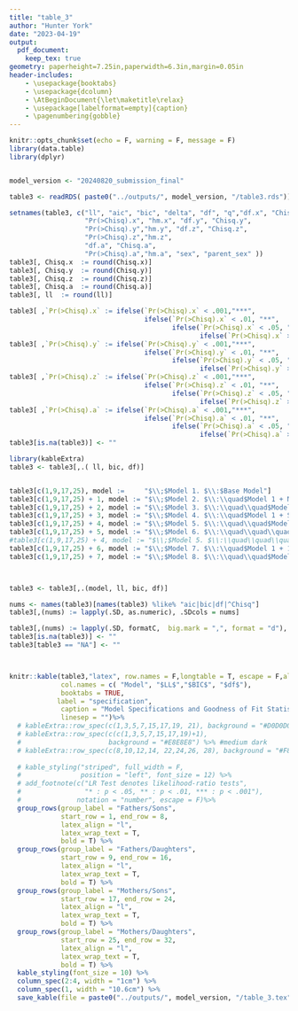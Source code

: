 ```yaml
---
title: "table_3"
author: "Hunter York"
date: "2023-04-19"
output:
  pdf_document:
    keep_tex: true
geometry: paperheight=7.25in,paperwidth=6.3in,margin=0.05in
header-includes:
    - \usepackage{booktabs}
    - \usepackage{dcolumn}
    - \AtBeginDocument{\let\maketitle\relax}
    - \usepackage[labelformat=empty]{caption}
    - \pagenumbering{gobble} 
---
```

```r
knitr::opts_chunk$set(echo = F, warning = F, message = F)
library(data.table)
library(dplyr)


model_version <- "20240820_submission_final"

```


```r
table3 <- readRDS( paste0("../outputs/", model_version, "/table3.rds"))

setnames(table3, c("ll", "aic", "bic", "delta", "df", "q","df.x", "Chisq.x", 
                   "Pr(>Chisq).x", "hm.x", "df.y", "Chisq.y", 
                   "Pr(>Chisq).y","hm.y", "df.z", "Chisq.z", 
                   "Pr(>Chisq).z","hm.z", 
                   "df.a", "Chisq.a", 
                   "Pr(>Chisq).a","hm.a", "sex", "parent_sex" ))
table3[, Chisq.x  := round(Chisq.x)]
table3[, Chisq.y  := round(Chisq.y)]
table3[, Chisq.z  := round(Chisq.z)]
table3[, Chisq.a  := round(Chisq.a)]
table3[, ll  := round(ll)]

table3[ ,`Pr(>Chisq).x` := ifelse(`Pr(>Chisq).x` < .001,"***", 
                                  ifelse(`Pr(>Chisq).x` < .01, "**", 
                                         ifelse(`Pr(>Chisq).x` < .05, "*", 
                                                ifelse(`Pr(>Chisq).x` >=.05, "NS", NA))))]
table3[ ,`Pr(>Chisq).y` := ifelse(`Pr(>Chisq).y` < .001,"***", 
                                  ifelse(`Pr(>Chisq).y` < .01, "**", 
                                         ifelse(`Pr(>Chisq).y` < .05, "*", 
                                                ifelse(`Pr(>Chisq).y` >=.05, "NS", NA))))]
table3[ ,`Pr(>Chisq).z` := ifelse(`Pr(>Chisq).z` < .001,"***", 
                                  ifelse(`Pr(>Chisq).z` < .01, "**", 
                                         ifelse(`Pr(>Chisq).z` < .05, "*", 
                                                ifelse(`Pr(>Chisq).z` >=.05, "NS", NA))))]
table3[ ,`Pr(>Chisq).a` := ifelse(`Pr(>Chisq).a` < .001,"***", 
                                  ifelse(`Pr(>Chisq).a` < .01, "**", 
                                         ifelse(`Pr(>Chisq).a` < .05, "*", 
                                                ifelse(`Pr(>Chisq).a` >=.05, "NS", NA))))]
table3[is.na(table3)] <- ""

library(kableExtra)
table3 <- table3[,.( ll, bic, df)]


table3[c(1,9,17,25), model :=     "$\\;$Model 1. $\\:$Base Model"]
table3[c(1,9,17,25) + 1, model := "$\\;$Model 2. $\\:\\quad$Model 1 + Macro-/Meso-/Micro- Class Immobility"]
table3[c(1,9,17,25) + 2, model := "$\\;$Model 3. $\\:\\quad\\quad$Model 2 + Meso-Class Mobility"]
table3[c(1,9,17,25) + 3, model := "$\\;$Model 4. $\\:\\quad$Model 1 + SEI"]
table3[c(1,9,17,25) + 4, model := "$\\;$Model 5. $\\:\\quad\\quad$Model 4 + Macro-/Meso-/Micro- Class Immobility"]
table3[c(1,9,17,25) + 5, model := "$\\;$Model 6. $\\:\\quad\\quad\\quad$Model 5 + 10 Gradational Effects"]
#table3[c(1,9,17,25) + 4, model := "$\\;$Model 5. $\\:\\quad\\quad\\quad$Model 3 + 4 Gradational RC Effects"]
table3[c(1,9,17,25) + 6, model := "$\\;$Model 7. $\\:\\quad$Model 1 + 10 Gradational Effects"]
table3[c(1,9,17,25) + 7, model := "$\\;$Model 8. $\\:\\quad\\quad$Model 7 + SEI"]



table3 <- table3[,.(model, ll, bic, df)]

nums <- names(table3)[names(table3) %like% "aic|bic|df|^Chisq"]
table3[,(nums) := lapply(.SD, as.numeric), .SDcols = nums]

table3[,(nums) := lapply(.SD, formatC,  big.mark = ",", format = "d"), .SDcols = nums]
table3[is.na(table3)] <- ""
table3[table3 == "NA"] <- ""



knitr::kable(table3,"latex", row.names = F,longtable = T, escape = F,align = c("l", rep("r", 3)),
             col.names = c( "Model", "$LL$","$BIC$", "$df$"),
             booktabs = TRUE,
            label = "specification",
             caption = "Model Specifications and Goodness of Fit Statistics",
             linesep = "")%>%
  # kableExtra::row_spec(c(1,3,5,7,15,17,19, 21), background = "#D0D0D0") %>% #darkest
  # kableExtra::row_spec(c(c(1,3,5,7,15,17,19)+1),
  #                      background = "#E8E8E8") %>% #medium dark
  # kableExtra::row_spec(c(8,10,12,14, 22,24,26, 28), background = "#F8F8F8") %>% #light
  
  # kable_styling("striped", full_width = F,
  #               position = "left", font_size = 12) %>%
  # add_footnote(c("LR Test denotes likelihood-ratio tests", 
  #                "* : p < .05, ** : p < .01, *** : p < .001"),
  #              notation = "number", escape = F)%>% 
  group_rows(group_label = "Fathers/Sons", 
             start_row = 1, end_row = 8, 
             latex_align = "l", 
             latex_wrap_text = T, 
             bold = T) %>% 
  group_rows(group_label = "Fathers/Daughters", 
             start_row = 9, end_row = 16, 
             latex_align = "l", 
             latex_wrap_text = T, 
             bold = T) %>% 
  group_rows(group_label = "Mothers/Sons", 
             start_row = 17, end_row = 24, 
             latex_align = "l", 
             latex_wrap_text = T, 
             bold = T) %>% 
  group_rows(group_label = "Mothers/Daughters", 
             start_row = 25, end_row = 32, 
             latex_align = "l", 
             latex_wrap_text = T, 
             bold = T) %>% 
  kable_styling(font_size = 10) %>%
  column_spec(2:4, width = "1cm") %>% 
  column_spec(1, width = "10.6cm") %>% 
  save_kable(file = paste0("../outputs/", model_version, "/table_3.tex"))
  

```
